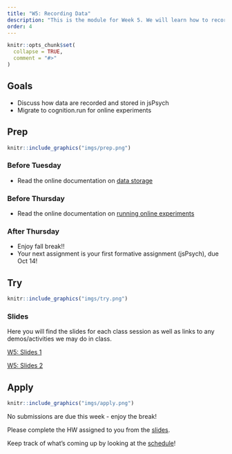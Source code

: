```yaml
---
title: "W5: Recording Data"
description: "This is the module for Week 5. We will learn how to record data in jsPsych and how to run an experiment online."
order: 4
---
```


```r
knitr::opts_chunk$set(
  collapse = TRUE,
  comment = "#>"
)
```

## Goals

- Discuss how data are recorded and stored in jsPsych
- Migrate to cognition.run for online experiments

## Prep 

:::::{.card .border .border-2 .border-info}
:::: {.grid .g-0}
::: {.g-col-3}
:::: {.card-body}

```r
knitr::include_graphics("imgs/prep.png")
```

::::
:::

::: {.g-col-9}
:::: {.card-body}
### Before Tuesday

- Read the online documentation on [data storage](https://www.jspsych.org/7.0/overview/data/)

### Before Thursday

- Read the online documentation on [running online experiments](https://www.jspsych.org/7.3/overview/running-experiments/#online)

### After Thursday

- Enjoy fall break!! 
- Your next assignment is your first formative assignment (jsPsych), due Oct 14!  
::::
:::
::::
:::::

## Try {.mt-5}

:::::{.card .border .border-2 .border-info}
:::: {.grid .g-0}
::: {.g-col-3}
:::: {.card-body}

```r
knitr::include_graphics("imgs/try.png")
```

::::
:::

::: {.g-col-9}
:::: {.card-body}

### Slides

Here you will find the slides for each class session as well as links to any demos/activities we may do in class.


<a class="btn btn-outline-info" href="../../slides/W5_recording_data.pdf" role="button" target="_blank">W5: Slides 1</a>

<a class="btn btn-outline-info" href="../../slides/W5_going_online.pdf" role="button" target="_blank">W5: Slides 2</a>


::::
:::


::::
:::::

## Apply {.mt-5}

:::::{.card .border .border-2 .border-info}
:::: {.grid .g-0}
::: {.g-col-3}
:::: {.card-body}

```r
knitr::include_graphics("imgs/apply.png")
```

::::
:::

::: {.g-col-9}
:::: {.card-body}

No submissions are due this week - enjoy the break! 

Please complete the HW assigned to you from the [slides](../../slides/W5_going_online.pdf). 

Keep track of what's coming up by looking at the [schedule](../course_docs/syllabus.html#course-schedule)! 

::::
:::


::::
:::::
